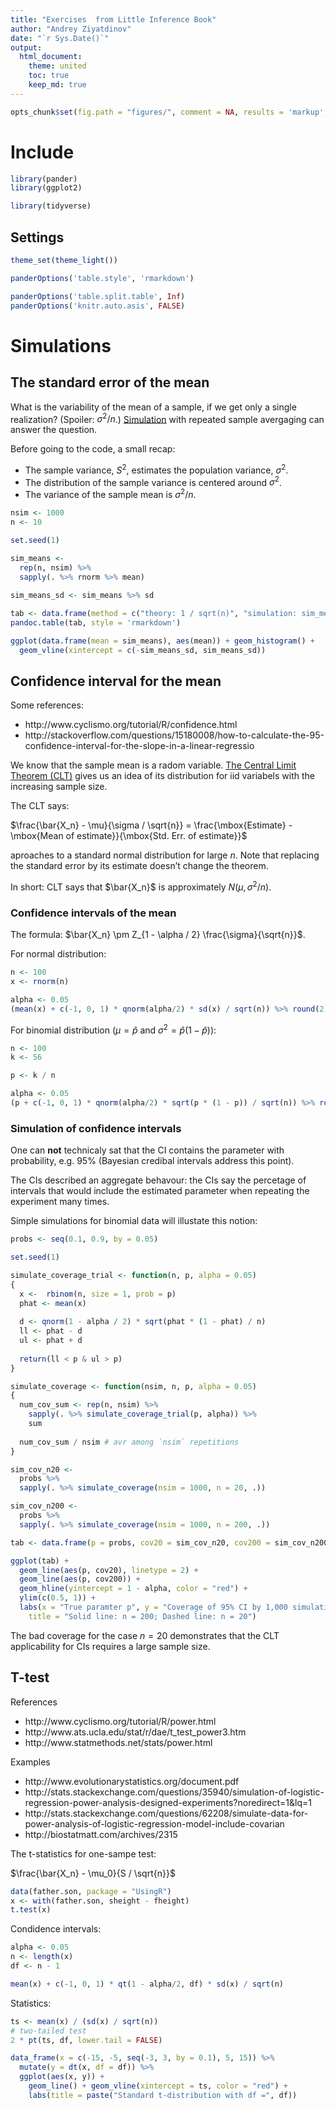 ```yaml
---
title: "Exercises  from Little Inference Book"
author: "Andrey Ziyatdinov"
date: "`r Sys.Date()`"
output:
  html_document:
    theme: united
    toc: true
    keep_md: true
---
```


```r
opts_chunk$set(fig.path = "figures/", comment = NA, results = 'markup', tidy = F, message = F, warning = F, echo = T, cache = TRUE)
```

# Include

```r
library(pander)
library(ggplot2)

library(tidyverse)
```

## Settings


```r
theme_set(theme_light())

panderOptions('table.style', 'rmarkdown')

panderOptions('table.split.table', Inf)
panderOptions('knitr.auto.asis', FALSE)
```

# Simulations

## The standard error of the mean

What is the variability of the mean of a sample, if we get only a single realization?
(Spoiler: $\sigma^2 / n$.)
[Simulation](https://leanpub.com/LittleInferenceBook/read#leanpub-auto-simulation-example-1-standard-normals)
with repeated sample avergaging can answer the question.

Before going to the code, a small recap:

* The sample variance, $S^2$, estimates the population variance, $\sigma^2$.
* The distribution of the sample variance is centered around $\sigma^2$.
* The variance of the sample mean is $\sigma^2 / n$.

```r
nsim <- 1000
n <- 10

set.seed(1)

sim_means <- 
  rep(n, nsim) %>%
  sapply(. %>% rnorm %>% mean)
  
sim_means_sd <- sim_means %>% sd
```

```r
tab <- data.frame(method = c("theory: 1 / sqrt(n)", "simulation: sim_means_sd"), sd = c( 1/sqrt(n), sim_means_sd))
pandoc.table(tab, style = 'rmarkdown')
```

```r
ggplot(data.frame(mean = sim_means), aes(mean)) + geom_histogram() + 
  geom_vline(xintercept = c(-sim_means_sd, sim_means_sd)) 
``` 
 
## Confidence interval for the mean

Some references:

* http://www.cyclismo.org/tutorial/R/confidence.html
* http://stackoverflow.com/questions/15180008/how-to-calculate-the-95-confidence-interval-for-the-slope-in-a-linear-regressio


We know that the sample mean is a radom variable.
[The Central Limit Theorem (CLT)](https://leanpub.com/LittleInferenceBook/read#leanpub-auto-the-central-limit-theorem) gives us an idea of its distribution for iid variabels with the increasing sample size.

The CLT says:

$\frac{\bar{X_n} - \mu}{\sigma / \sqrt{n}} = \frac{\mbox{Estimate} - \mbox{Mean of estimate}}{\mbox{Std. Err. of estimate}}$

aproaches to a standard normal distribution for large $n$. Note that replacing the standard error by its estimate doesn't change the theorem.

In short: CLT says that $\bar{X_n}$ is approximately $N(\mu, \sigma^2 / n)$.

### Confidence intervals of the mean

The formula: $\bar{X_n} \pm Z_{1 - \alpha / 2} \frac{\sigma}{\sqrt{n}}$.

For normal distribution:

```r
n <- 100
x <- rnorm(n)

alpha <- 0.05
(mean(x) + c(-1, 0, 1) * qnorm(alpha/2) * sd(x) / sqrt(n)) %>% round(2)
```

For binomial distribution ($\mu = \hat{p}$ and $\sigma^2 = \hat{p} (1 - \hat{p})$): 

```r
n <- 100
k <- 56

p <- k / n

alpha <- 0.05
(p + c(-1, 0, 1) * qnorm(alpha/2) * sqrt(p * (1 - p)) / sqrt(n)) %>% round(2)
```

### Simulation of confidence intervals

One can **not** technicaly sat that the CI contains the parameter with probability, e.g. 95% 
(Bayesian credibal intervals address this point).

The CIs described an aggregate behavour: the CIs say the percetage of intervals 
that would include the estimated parameter when repeating the experiment many times.

Simple simulations for binomial data will illustate this notion:

```r
probs <- seq(0.1, 0.9, by = 0.05)

set.seed(1)

simulate_coverage_trial <- function(n, p, alpha = 0.05)
{
  x <-  rbinom(n, size = 1, prob = p)
  phat <- mean(x)
  
  d <- qnorm(1 - alpha / 2) * sqrt(phat * (1 - phat) / n)
  ll <- phat - d
  ul <- phat + d
  
  return(ll < p & ul > p)
}

simulate_coverage <- function(nsim, n, p, alpha = 0.05)
{
  num_cov_sum <- rep(n, nsim) %>%
    sapply(. %>% simulate_coverage_trial(p, alpha)) %>%
    sum
  
  num_cov_sum / nsim # avr among `nsim` repetitions 
}

sim_cov_n20 <- 
  probs %>%
  sapply(. %>% simulate_coverage(nsim = 1000, n = 20, .))

sim_cov_n200 <- 
  probs %>%
  sapply(. %>% simulate_coverage(nsim = 1000, n = 200, .))
```

```r
tab <- data.frame(p = probs, cov20 = sim_cov_n20, cov200 = sim_cov_n200)

ggplot(tab) + 
  geom_line(aes(p, cov20), linetype = 2) + 
  geom_line(aes(p, cov200)) + 
  geom_hline(yintercept = 1 - alpha, color = "red") +
  ylim(c(0.5, 1)) + 
  labs(x = "True paramter p", y = "Coverage of 95% CI by 1,000 simulations", 
    title = "Solid line: n = 200; Dashed line: n = 20")
```

The bad coverage for the case $n = 20$ demonstrates that 
the CLT applicability for CIs requires a large sample size.


## T-test

References

* http://www.cyclismo.org/tutorial/R/power.html
* http://www.ats.ucla.edu/stat/r/dae/t_test_power3.htm
* http://www.statmethods.net/stats/power.html

Examples

* http://www.evolutionarystatistics.org/document.pdf
* http://stats.stackexchange.com/questions/35940/simulation-of-logistic-regression-power-analysis-designed-experiments?noredirect=1&lq=1
* http://stats.stackexchange.com/questions/62208/simulate-data-for-power-analysis-of-logistic-regression-model-include-covarian
* http://biostatmatt.com/archives/2315

The t-statistics for one-sampe test:

$\frac{\bar{X_n}  - \mu_0}{S / \sqrt{n}}$


```r
data(father.son, package = "UsingR")
x <- with(father.son, sheight - fheight)
t.test(x)
```

Condidence intervals:

```r
alpha <- 0.05
n <- length(x)
df <- n - 1

mean(x) + c(-1, 0, 1) * qt(1 - alpha/2, df) * sd(x) / sqrt(n)
```

Statistics:

```r
ts <- mean(x) / (sd(x) / sqrt(n))
# two-tailed test
2 * pt(ts, df, lower.tail = FALSE)
```

```r
data_frame(x = c(-15, -5, seq(-3, 3, by = 0.1), 5, 15)) %>%
  mutate(y = dt(x, df = df)) %>%
  ggplot(aes(x, y)) + 
    geom_line() + geom_vline(xintercept = ts, color = "red") +
    labs(title = paste("Standard t-distribution with df =", df))
```  

